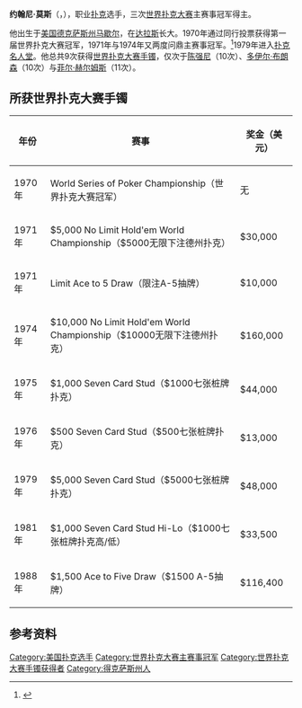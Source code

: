 {{TA
|1=zh-cn:约翰尼; zh-hk:莊尼
|2=zh-cn:莫斯; zh-hk:摩斯
}}
{{Infobox poker player
|firstname= 约翰尼
|lastname= 莫斯
|nickname= The Grand Old Man of Poker
|image=MossBeckyBinionPearson.jpg
|caption= 约翰尼·莫斯、贝基·比尼恩·贝嫩（Becky Binion Behnen）与[[帕吉·皮尔森|帕吉·皮尔森]]在1974年世界扑克大赛中
|birth_date={{birth date|1907|5|14}}
|death_date={{death date and age|1995|12|16|1907|5|14}}
|hometown= [[德克萨斯州|德克萨斯州]][[达拉斯|达拉斯]]
|wsop bracelet count= 9
|wsop money finishes= 25
|wsop main event best finish rank= 冠军
|wsop main event best finish year=
|multi-year wsop winner= [[1970年世界扑克大赛|1970年]]、[[1971年世界扑克大赛|1971年]]、[[1974年世界扑克大赛|1974年]]
|last updated=2010年1月30日
}}
'''约翰尼·莫斯'''（{{lang-en|Johnny Moss}}，{{bd|1907年|5月14日|1995年|12月16日}}），职业[[扑克|扑克]]选手，三次[[世界扑克大赛|世界扑克大赛]]主赛事冠军得主。

他出生于[[美国|美国]][[德克萨斯州|德克萨斯州]][[马歇尔_(得克萨斯州)|马歇尔]]，在[[达拉斯|达拉斯]]长大。1970年通过同行投票获得第一届世界扑克大赛冠军，1971年与1974年又两度问鼎主赛事冠军。<ref>{{Cite web |url=http://www.conjelco.com/hof95/17-Dec-hof.html |title=1995 Hall of Fame Poker Classic |access-date=2010-11-24 |archive-date=2018-10-28 |archive-url=https://web.archive.org/web/20181028075628/https://www.conjelco.com/hof95/17-Dec-hof.html |dead-url=no }}</ref>1979年进入[[扑克名人堂|扑克名人堂]]。他总共9次获得[[世界扑克大赛手镯|世界扑克大赛手镯]]，仅次于[[陈强尼|陈强尼]]（10次）、[[多伊尔·布朗森|多伊尔·布朗森]]（10次）与[[菲尔·赫尔姆斯|菲尔·赫尔姆斯]]（11次）。

== 所获世界扑克大赛手镯 ==

{| class="wikitable"
!年份
!赛事
!奖金（美元）
|-
|1970年
|World Series of Poker Championship（世界扑克大赛冠军）
|无
|-
|1971年
|$5,000 No Limit Hold'em World Championship（$5000无限下注德州扑克）
|$30,000
|-
|1971年
|Limit Ace to 5 Draw（限注A-5抽牌）
|$10,000
|-
|1974年
|$10,000 No Limit Hold'em World Championship（$10000无限下注德州扑克）
|$160,000
|-
|1975年
|$1,000 Seven Card Stud（$1000七张桩牌扑克）
|$44,000
|-
|1976年
|$500 Seven Card Stud（$500七张桩牌扑克）
|$13,000
|-
|1979年
|$5,000 Seven Card Stud（$5000七张桩牌扑克）
|$48,000
|-
|1981年
|$1,000 Seven Card Stud Hi-Lo（$1000七张桩牌扑克高/低）
|$33,500
|-
|1988年
|$1,500 Ace to Five Draw（$1500 A-5抽牌）
|$116,400
|}

== 参考资料 ==
{{reflist}}

{{World Series of Poker winners}}

[[Category:美国扑克选手|Category:美国扑克选手]]
[[Category:世界扑克大赛主赛事冠军|Category:世界扑克大赛主赛事冠军]]
[[Category:世界扑克大赛手镯获得者|Category:世界扑克大赛手镯获得者]]
[[Category:得克萨斯州人|Category:得克萨斯州人]]